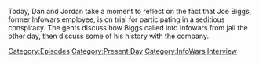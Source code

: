 {{DEFAULTSORT:
    #_EPISODE_0786:Too Biggs For His Britches
}}{{Episode
    | title           = Too Biggs For His Britches
    | caption         = Listen to this episode on [https://knowledgefight.libsyn.com/786-too-biggs-for-his-britches Libsyn] [https://open.spotify.com/episode/22pGY7pBkrHMzc5UBz56Kp Spotify], Read the [[Transcript/786: Too Biggs For His Britches|Unofficial Transcript]]
    | episodeNumber   = 786
    | length          = 01:36:23
    | airDate         = March 17, 2023
    | episodeType     = [[:Category:Present Day|Present Day]], [[:Category:InfoWars Interview|InfoWars Interview]]
    | appearance      = [[Joe Biggs]], [[Harrison Smith]], [[Donald Trump]], [[Michael Hastings]], [[Gavin McInnes]], [[Joe Arpaio]], [[Roger Stone]]
    | previousEpisode = [[785: March 4, 2023]]
    | nextEpisode     = [[787: January 23, 2004]]
}}

{{Stub}}

Today, Dan and Jordan take a moment to reflect on the fact that Joe Biggs, former Infowars employee, is on trial for participating in a seditious conspiracy.  The gents discuss how Biggs called into Infowars from jail the other day, then discuss some of his history with the company.

[[Category:Episodes]]
[[Category:Present Day]]
[[Category:InfoWars Interview]]
